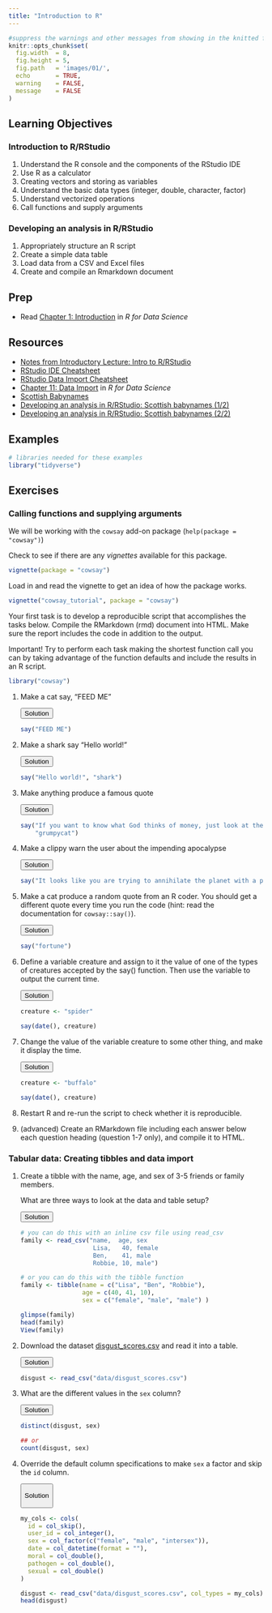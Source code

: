 ```yaml
---
title: "Introduction to R"
---
```


```r
#suppress the warnings and other messages from showing in the knitted file.
knitr::opts_chunk$set(
  fig.width  = 8, 
  fig.height = 5, 
  fig.path   = 'images/01/',
  echo       = TRUE, 
  warning    = FALSE, 
  message    = FALSE
)
```

## Learning Objectives

### Introduction to R/RStudio

1. Understand the R console and the components of the RStudio IDE
2. Use R as a calculator
3. Creating vectors and storing as variables
4. Understand the basic data types (integer, double, character, factor)
4. Understand vectorized operations
5. Call functions and supply arguments

### Developing an analysis in R/RStudio

1. Appropriately structure an R script
2. Create a simple data table
3. Load data from a CSV and Excel files
4. Create and compile an Rmarkdown document

## Prep

* Read [Chapter 1: Introduction](http://r4ds.had.co.nz/introduction.html) in *R for Data Science*

## Resources

* [Notes from Introductory Lecture: Intro to R/RStudio](http://debruine.github.io/research_cycle/01_intro_walkthrough.html)
* [RStudio IDE Cheatsheet](https://github.com/rstudio/cheatsheets/raw/master/source/pdfs/rstudio-IDE-cheatsheet.pdf)
* [RStudio Data Import Cheatsheet](https://github.com/rstudio/cheatsheets/raw/master/source/pdfs/data-import-cheatsheet.pdf)
* [Chapter 11: Data Import](http://r4ds.had.co.nz/data-import.html) in *R for Data Science*
* [Scottish Babynames](https://www.nrscotland.gov.uk/files//statistics/babies-first-names-full-list/summary-records/babies-names16-all-names-years.csv)
* [Developing an analysis in R/RStudio: Scottish babynames (1/2)](https://www.youtube.com/watch?v=lAaVPMcMs1w)
* [Developing an analysis in R/RStudio: Scottish babynames (2/2)](https://www.youtube.com/watch?v=lzdTHCcClqo)

## Examples

```r
# libraries needed for these examples
library("tidyverse")
```

## Exercises

### Calling functions and supplying arguments

We will be working with the `cowsay` add-on package (`help(package = "cowsay")`)

Check to see if there are any *vignettes* available for this package.

```r
vignette(package = "cowsay")
```

Load in and read the vignette to get an idea of how the package works.

```r
vignette("cowsay_tutorial", package = "cowsay")
```

Your first task is to develop a reproducible script that accomplishes the tasks below. Compile the RMarkdown (rmd) document into HTML. Make sure the report includes the code in addition to the output.

Important! Try to perform each task making the shortest function call you can by taking advantage of the function defaults and include the results in an R script.

```r
library("cowsay")
```

1. Make a cat say, “FEED ME”

    <div class="solution"><button>Solution</button>
    ```r
    say("FEED ME")
    ```
    </div>

2. Make a shark say “Hello world!”

    <div class="solution"><button>Solution</button>
    ```r
    say("Hello world!", "shark")
    ```
    </div>

3. Make anything produce a famous quote

    <div class="solution"><button>Solution</button>
    ```r
    say("If you want to know what God thinks of money, just look at the people he gave it to. ~Dorothy Parker", 
        "grumpycat")
    ```
    </div>

4. Make a clippy warn the user about the impending apocalypse

    <div class="solution"><button>Solution</button>
    ```r
    say("It looks like you are trying to annihilate the planet with a particle beam. Are you sure you want to do this?", "clippy")
    ```
    </div>

5. Make a cat produce a random quote from an R coder. You should get a different quote every time you run the code (hint: read the documentation for `cowsay::say()`).

    <div class="solution"><button>Solution</button>
    ```r
    say("fortune")
    ```
    </div>

6. Define a variable creature and assign to it the value of one of the types of creatures accepted by the say() function. Then use the variable to output the current time.

    <div class="solution"><button>Solution</button>
    ```r
    creature <- "spider"

    say(date(), creature)
    ```
    </div>

7. Change the value of the variable creature to some other thing, and make it display the time.

    <div class="solution"><button>Solution</button>
    ```r
    creature <- "buffalo"

    say(date(), creature)
    ```
    </div>

8. Restart R and re-run the script to check whether it is reproducible.

9. (advanced) Create an RMarkdown file including each answer below each question heading (question 1-7 only), and compile it to HTML.

### Tabular data: Creating tibbles and data import

1. Create a tibble with the name, age, and sex of 3-5 friends or family members. 

    What are three ways to look at the data and table setup?

    <div class="solution"><button>Solution</button>
    ```r
    # you can do this with an inline csv file using read_csv
    family <- read_csv("name,  age, sex
                        Lisa,   40, female
                        Ben,    41, male
                        Robbie, 10, male")
    
    # or you can do this with the tibble function
    family <- tibble(name = c("Lisa", "Ben", "Robbie"),
                     age = c(40, 41, 10),
                     sex = c("female", "male", "male") )
    
    glimpse(family)
    head(family)
    View(family)
    ```
    </div>

2. Download the dataset [disgust_scores.csv](data/disgust_scores.csv) and read it into a table.

    <div class="solution"><button>Solution</button>
    ```r
    disgust <- read_csv("data/disgust_scores.csv")
    ```
    </div>
    
3. What are the different values in the `sex` column?

    <div class="solution"><button>Solution</button>
    ```r
    distinct(disgust, sex)
    
    ## or
    count(disgust, sex)
    ```
    </div>
    
4. Override the default column specifications to make `sex` a factor and skip the `id` column.

    <div class="solution"><button>Solution</button>
    ```r
    my_cols <- cols(
      id = col_skip(),
      user_id = col_integer(),
      sex = col_factor(c("female", "male", "intersex")),
      date = col_datetime(format = ""),
      moral = col_double(),
      pathogen = col_double(),
      sexual = col_double()
    )
    
    disgust <- read_csv("data/disgust_scores.csv", col_types = my_cols)
    head(disgust)
    ```

